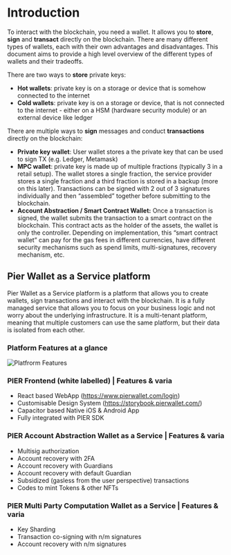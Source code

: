 
# Introduction

To interact with the blockchain, you need a wallet. It allows you to **store**, **sign** and **transact** directly on the blockchain. There are many different types of wallets, each with their own advantages and disadvantages. This document aims to provide a high level overview of the different types of wallets and their tradeoffs.

There are two ways to **store** private keys:

- **Hot wallets**: private key is on a storage or device that is somehow connected to the internet
- **Cold wallets**: private key is on a storage or device, that is not connected to the internet - either on a HSM (hardware security module) or an external device like ledger

There are multiple ways to **sign** messages and conduct **transactions** directly on the blockchain:

- **Private key wallet**: User wallet stores a the private key that can be used to sign TX (e.g. Ledger, Metamask)
- **MPC wallet**: private key is made up of multiple fractions (typically 3 in a retail setup). The wallet stores a single fraction, the service provider stores a single fraction and a third fraction is stored in a backup (more on this later). Transactions can be signed with 2 out of 3 signatures individually and then “assembled” together before submitting to the blockchain.
- **Account Abstraction / Smart Contract Wallet:** Once a transaction is signed, the wallet submits the transaction to a smart contract on the blockchain. This contract acts as the holder of the assets, the wallet is only the controller. Depending on implementation, this “smart contract wallet” can pay for the gas fees in different currencies, have different security mechanisms such as spend limits, multi-signatures, recovery mechanism, etc.

## Pier Wallet as a Service platform

Pier Wallet as a Service platform is a platform that allows you to create wallets, sign transactions and interact with the blockchain. It is a fully managed service that allows you to focus on your business logic and not worry about the underlying infrastructure. It is a multi-tenant platform, meaning that multiple customers can use the same platform, but their data is isolated from each other.

### Platform Features at a glance

<Image
  src="/images/platform-features.png"
  alt="Platfrorm Features"
  width={1200}
  height={500}
/>

### PIER Frontend (white labelled) | Features & varia

- React based WebApp (https://www.pierwallet.com/login)
- Customisable Design System (https://storybook.pierwallet.com/)
- Capacitor based Native iOS & Android App
- Fully integrated with PIER SDK

### PIER Account Abstraction Wallet as a Service | Features & varia

- Multisig authorization
- Account recovery with 2FA
- Account recovery with Guardians
- Account recovery with default Guardian
- Subsidized (gasless from the user perspective) transactions
- Codes to mint Tokens & other NFTs

### PIER Multi Party Computation Wallet as a Service | Features & varia

- Key Sharding
- Transaction co-signing with n/m signatures
- Account recovery with n/m signatures
